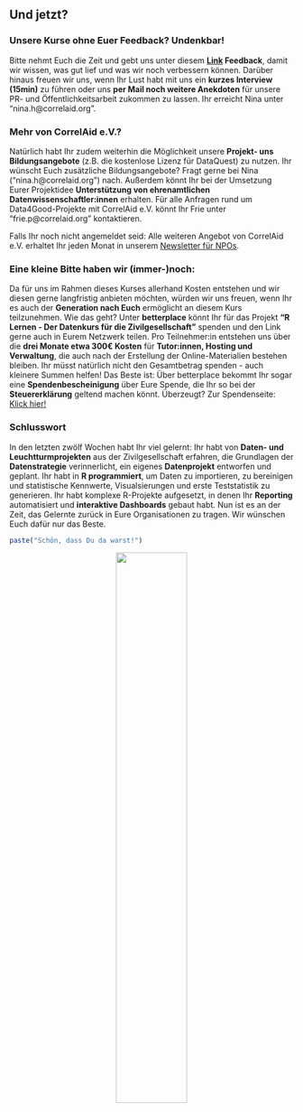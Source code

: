 ## Und jetzt?

### Unsere Kurse ohne Euer Feedback? Undenkbar!
Bitte nehmt Euch die Zeit und gebt uns unter diesem **[Link](https://ee.correlaid.org/x/8QfkwVOe){target="_blank"} Feedback**, damit wir wissen, was gut lief und was wir noch verbessern können. Darüber hinaus freuen wir uns, wenn Ihr Lust habt mit uns ein **kurzes Interview (15min)** zu führen oder uns **per Mail noch weitere Anekdoten** für unsere PR- und Öffentlichkeitsarbeit zukommen zu lassen. Ihr erreicht Nina unter "nina.h@correlaid.org".

### Mehr von CorrelAid e.V.?
Natürlich habt Ihr zudem weiterhin die Möglichkeit unsere **Projekt- uns Bildungsangebote** (z.B. die kostenlose Lizenz für DataQuest) zu nutzen. Ihr wünscht Euch zusätzliche Bildungsangebote? Fragt gerne bei Nina ("nina.h@correlaid.org") nach. Außerdem könnt Ihr bei der Umsetzung Eurer Projektidee **Unterstützung von ehrenamtlichen Datenwissenschaftler:innen** erhalten. Für alle Anfragen rund um Data4Good-Projekte mit CorrelAid e.V. könnt Ihr Frie unter "frie.p@correlaid.org" kontaktieren.

Falls Ihr noch nicht angemeldet seid: Alle weiteren Angebot von CorrelAid e.V. erhaltet Ihr jeden Monat in unserem [Newsletter für NPOs](https://correlaid.us12.list-manage.com/subscribe?u=b294bf2834adf5d89bdd2dd5a&id=175fade988){target="_blank"}.

### Eine kleine Bitte haben wir (immer-)noch:
Da für uns im Rahmen dieses Kurses allerhand Kosten entstehen und wir diesen gerne langfristig anbieten möchten, würden wir uns freuen, wenn Ihr es auch der **Generation nach Euch** ermöglicht an diesem Kurs teilzunehmen. Wie das geht? Unter **betterplace** könnt Ihr für das Projekt **"R Lernen -  Der Datenkurs für die Zivilgesellschaft"** spenden und den Link gerne auch in Eurem Netzwerk teilen. Pro Teilnehmer:in entstehen uns über die **drei Monate etwa 300€ Kosten** für **Tutor:innen, Hosting und Verwaltung**, die auch nach der Erstellung der Online-Materialien bestehen bleiben. Ihr müsst natürlich nicht den Gesamtbetrag spenden - auch kleinere Summen helfen! Das Beste ist: Über betterplace bekommt Ihr sogar eine **Spendenbescheinigung** über Eure Spende, die Ihr so bei der **Steuererklärung** geltend machen könnt. Überzeugt? Zur Spendenseite: [Klick hier!](https://www.betterplace.org/de/projects/58963-correlaid-e-v-foerderung-von-datenwissenschaft-in-der-zivilgesellschaft){target="_blank"}

### Schlusswort
In den letzten zwölf Wochen habt Ihr viel gelernt: Ihr habt von **Daten- und Leuchtturmprojekten** aus der Zivilgesellschaft erfahren, die Grundlagen der **Datenstrategie** verinnerlicht, ein eigenes **Datenprojekt** entworfen und geplant. Ihr habt in **R programmiert**, um Daten zu importieren, zu bereinigen und statistische Kennwerte, Visualsierungen und erste Teststatistik zu generieren. Ihr habt komplexe R-Projekte aufgesetzt, in denen Ihr **Reporting** automatisiert und **interaktive Dashboards** gebaut habt. Nun ist es an der Zeit, das Gelernte zurück in Eure Organisationen zu tragen. Wir wünschen Euch dafür nur das Beste. 

```r
paste("Schön, dass Du da warst!")
```

<center>
![](https://www.mentor-bundesverband.de/images/Logo-DSEE_Neu.jpg){#id .class width=50% height=50%}
</center>